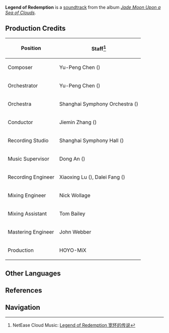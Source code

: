 {{Soundtrack Infobox
|title          =
|image          = Jade Moon Upon a Sea of Clouds.jpg
|album          = Jade Moon Upon a Sea of Clouds
|disc           = 1
|number         = 30
|featured       =
|featured2      =
|featured3      =
|featured_disc  =
|featured_disc2 =
|featured_disc3 =
|youtube_id     = t1O7LpOTBfM
|youtube_time   = 2420
|spotify_id     = 4DJUmeLAINsXyaFtoJjdUa
|played_in      = Liyue; Cool Isle
|during         = [[Liyue]] (Day), [[Cool Isle]] (Day)
|domain         =
|previous       = This Little Light of Mine
|next           = Hazy Light
}}
'''Legend of Redemption''' is a [[soundtrack]] from the album ''[[Jade Moon Upon a Sea of Clouds]]''.

==Production Credits==
{| class="wikitable" style="text-align:left; height:0.5em"
! Position
! Staff<ref>NetEase Cloud Music: [https://music.163.com/#/song?id=1492276425 Legend of Redemption 宽怀的传说]</ref>
|-
! Composer
| Yu-Peng Chen ({{Lang|zh=陈致逸|mini=1}})
|-
! Orchestrator
| Yu-Peng Chen ({{Lang|zh=陈致逸|mini=1}})
|-
! Orchestra
| Shanghai Symphony Orchestra ({{Lang|zh=上海交响乐团|mini=1}})
|-
! Conductor
| Jiemin Zhang ({{Lang|zh=张洁敏|mini=1}})
|-
! Recording Studio
| Shanghai Symphony Hall ({{Lang|zh=上海交响乐团音乐厅|mini=1}})
|-
! Music Supervisor
| Dong An ({{Lang|zh=安栋|mini=1}})
|-
! Recording Engineer
| Xiaoxing Lu ({{Lang|zh=陆晓幸|mini=1}}), Dalei Fang ({{Lang|zh=房大磊|mini=1}})
|-
! Mixing Engineer
| Nick Wollage
|-
! Mixing Assistant
| Tom Bailey
|-
! Mastering Engineer
| John Webber
|-
! Production
| HOYO-MiX
|}

==Other Languages==
{{Other Languages|default_hidden = 1
|en      = Legend of Redemption
|zhs     = 宽怀的传说
|zhs_rm  = Kuānhuái de Chuánshuō
|zht     = 寬懷的傳說
|zht_rm  = Kuānhuái de Chuánshuō
|ja      = 大いなる伝説
|ja_rm   = Ooinaru Densetsu
}}

==References==
{{Reflist}}

==Navigation==
{{Soundtrack Navbox|Jade Moon Upon a Sea of Clouds}}